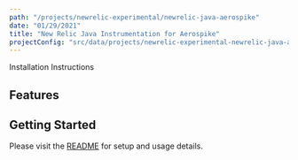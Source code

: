 ```yaml
---
path: "/projects/newrelic-experimental/newrelic-java-aerospike"
date: "01/29/2021"
title: "New Relic Java Instrumentation for Aerospike"
projectConfig: "src/data/projects/newrelic-experimental-newrelic-java-aerospike.json"
---
```


<!-- Imports must occur at the top of the file -->



<Link to="https://github.com/newrelic-experimental/newrelic-java-aerospike">Installation Instructions</Link>

## Features



## Getting Started

Please visit the [README](https://github.com/newrelic-experimental/newrelic-java-aerospike#readme) for setup and usage details.
